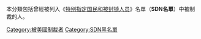 本分類包括曾經被列入《[[特别指定国民和被封锁人员|特别指定国民和被封锁人员]]》名單（'''SDN名單'''）中被制裁的人。

[[Category:被美國制裁者|Category:被美國制裁者]]
[[Category:SDN黑名單|Category:SDN黑名單]]